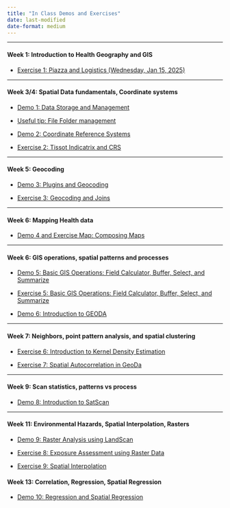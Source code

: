 ```yaml
---
title: "In Class Demos and Exercises"
date: last-modified
date-format: medium
---
```


------------------------------------------------------------------------

#### Week 1: Introduction to Health Geography and GIS

-   [Exercise 1: Piazza and Logistics (Wednesday, Jan 15, 2025)](./exercises/GEOG510_ex1_piazzaAndLogistics.docx)

------------------------------------------------------------------------

#### Week 3/4: Spatial Data fundamentals, Coordinate systems

-   [Demo 1: Data Storage and Management](./exercises/demo1_storageAndManagement.html){target="_blank"}

-   [Useful tip: File Folder management](./exercises/fileManagement_tips.html){target="_blank"}

-   [Demo 2: Coordinate Reference Systems](./exercises/demo2_CRS.html){target="_blank"}

-    [Exercise 2: Tissot Indicatrix and CRS](./exercises/GEOG_510_ex4_tissot.html){target="_blank"}


------------------------------------------------------------------------

#### Week 5: Geocoding

-   [Demo 3: Plugins and Geocoding](./exercises/GEOG510_demo3_PluginGeocode.qmd){target="_blank"}

-    [Exercise 3: Geocoding and Joins](./exercises/GEOG510_ex3_GeocodeJoins.qmd){target="_blank"}

------------------------------------------------------------------------

#### Week 6: Mapping Health data

-   [Demo 4 and Exercise Map: Composing Maps](./exercises/GEOG510_demo4ex4_MapComposer.qmd){target="_blank"}

------------------------------------------------------------------------

#### Week 6: GIS operations, spatial patterns and processes

- [Demo 5: Basic GIS Operations: Field Calculator, Buffer, Select, and Summarize](./exercises/GEOG510_demo5_BasicGISOperations1.qmd){target="_blank"}

-   [Exercise 5: Basic GIS Operations: Field Calculator, Buffer, Select, and Summarize](./exercises/GEOG510_ex5_basicVectorOperations.qmd){target="_blank"}

- [Demo 6: Introduction to GEODA](./exercises/GEOG510_demo6_GeoDa.qmd){target="_blank"}


------------------------------------------------------------------------

#### Week 7:  Neighbors, point pattern analysis, and spatial clustering

-   [Exercise 6: Introduction to Kernel Density Estimation](./exercises/GEOG510_ex6_kde.qmd){target="_blank"}

-   [Exercise 7: Spatial Autocorrelation in GeoDa](./exercises/GEOG510_ex7_GeoDaSpAuto.qmd){target="_blank"}

------------------------------------------------------------------------

#### Week 9:  Scan statistics, patterns vs process

-   [Demo 8: Introduction to SatScan](./exercises/GEOG510_demo8_SaTScan.qmd){target="_blank"}

------------------------------------------------------------------------

#### Week 11:  Environmental Hazards, Spatial Interpolation, Rasters

-   [Demo 9: Raster Analysis using LandScan](./exercises/GEOG510_demo9_LandscanRaster.qmd){target="_blank"}

-   [Exercise 8: Exposure Assessment using Raster Data](./exercises/GEOG510_ex8_exposureAssessment.qmd){target="_blank"}

-   [Exercise 9: Spatial Interpolation](./exercises/GEOG510_ex9_Interpolation.qmd){target="_blank"}

#### Week 13:  Correlation, Regression, Spatial Regression

-   [Demo 10: Regression and Spatial Regression](./exercises/GEOG510_demo10_Regression.qmd){target="_blank"}

